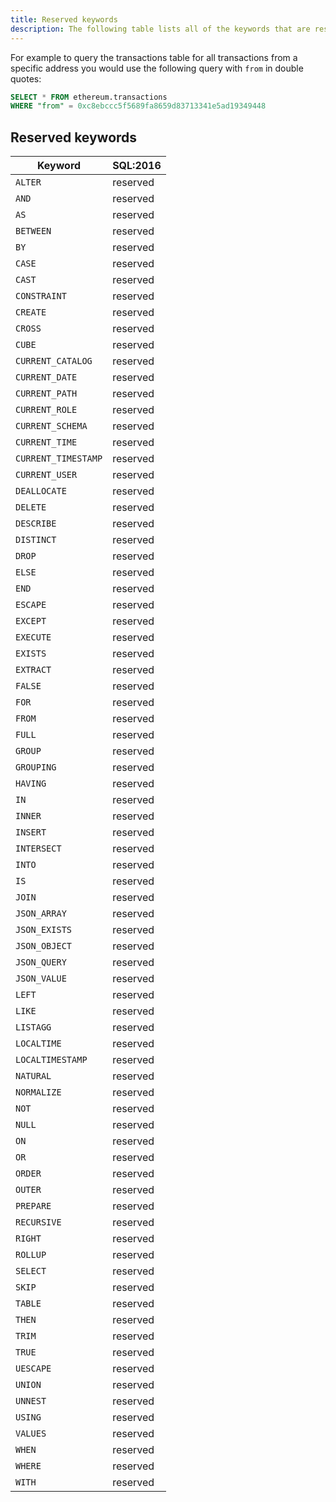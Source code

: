 ```yaml
---
title: Reserved keywords
description: The following table lists all of the keywords that are reserved in DuneSQL, along with their status in the SQL standard. These reserved keywords must be quoted (using double quotes) in order to be used as an identifier.
---
```


For example to query the transactions table for all transactions from a specific address you would use the following query with `from` in double quotes:   
```sql
SELECT * FROM ethereum.transactions 
WHERE "from" = 0xc8ebccc5f5689fa8659d83713341e5ad19349448
```

## Reserved keywords

| Keyword       | SQL:2016  |
| --------------- | --------- |
| `ALTER`         | reserved  |
| `AND`           | reserved  |
| `AS`            | reserved  |
| `BETWEEN`       | reserved  |
| `BY`            | reserved  |
| `CASE`          | reserved  |
| `CAST`          | reserved  |
| `CONSTRAINT`    | reserved  |
| `CREATE`        | reserved  |
| `CROSS`         | reserved  |
| `CUBE`          | reserved  |
| `CURRENT_CATALOG` | reserved |
| `CURRENT_DATE`  | reserved  |
| `CURRENT_PATH`  | reserved  |
| `CURRENT_ROLE`  | reserved  |
| `CURRENT_SCHEMA` | reserved |
| `CURRENT_TIME`  | reserved  |
| `CURRENT_TIMESTAMP` | reserved |
| `CURRENT_USER`  | reserved  |
| `DEALLOCATE`    | reserved  |
| `DELETE`        | reserved  |
| `DESCRIBE`      | reserved  |
| `DISTINCT`      | reserved  |
| `DROP`          | reserved  |
| `ELSE`          | reserved  |
| `END`           | reserved  |
| `ESCAPE`        | reserved  |
| `EXCEPT`        | reserved  |
| `EXECUTE`       | reserved  |
| `EXISTS`        | reserved  |
| `EXTRACT`       | reserved  |
| `FALSE`         | reserved  |
| `FOR`           | reserved  |
| `FROM`          | reserved  |
| `FULL`          | reserved  |
| `GROUP`         | reserved  |
| `GROUPING`      | reserved  |
| `HAVING`        | reserved  |
| `IN`            | reserved  |
| `INNER`         | reserved  |
| `INSERT`        | reserved  |
| `INTERSECT`     | reserved  |
| `INTO`          | reserved  |
| `IS`            | reserved  |
| `JOIN`          | reserved  |
| `JSON_ARRAY`    | reserved  |
| `JSON_EXISTS`   | reserved  |
| `JSON_OBJECT`   | reserved  |
| `JSON_QUERY`    | reserved  |
| `JSON_VALUE`    | reserved  |
| `LEFT`          | reserved  |
| `LIKE`          | reserved  |
| `LISTAGG`       | reserved  |
| `LOCALTIME`     | reserved  |
| `LOCALTIMESTAMP` | reserved |
| `NATURAL`       | reserved  |
| `NORMALIZE`     | reserved  |
| `NOT`           | reserved  |
| `NULL`          | reserved  |
| `ON`            | reserved  |
| `OR`            | reserved  |
| `ORDER`         | reserved  |
| `OUTER`         | reserved  |
| `PREPARE`       | reserved  |
| `RECURSIVE`     | reserved  |
| `RIGHT`         | reserved  |
| `ROLLUP`        | reserved  |
| `SELECT`        | reserved  |
| `SKIP`          | reserved  |
| `TABLE`         | reserved  |
| `THEN`          | reserved  |
| `TRIM`          | reserved  |
| `TRUE`          | reserved  |
| `UESCAPE`       | reserved  |
| `UNION`         | reserved  |
| `UNNEST`        | reserved  |
| `USING`         | reserved  |
| `VALUES`        | reserved  |
| `WHEN`          | reserved  |
| `WHERE`         | reserved  |
| `WITH`          | reserved  |                                
